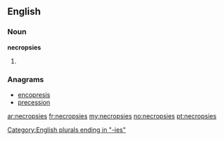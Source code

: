 ==English==

===Noun===
'''necropsies'''

# {{plural of|[[necropsy]]}}

===Anagrams===
* [[encopresis#English|encopresis]]
* [[precession#English|precession]]

[[Category:English plurals ending in "-ies"]]

[[ar:necropsies]]
[[fr:necropsies]]
[[my:necropsies]]
[[no:necropsies]]
[[pt:necropsies]]